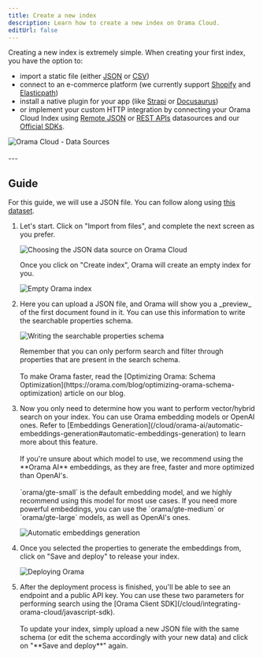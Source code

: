 ```yaml
---
title: Create a new index
description: Learn how to create a new index on Orama Cloud.
editUrl: false
---
```


Creating a new index is extremely simple. When creating your first index, you have the option to:
- import a static file (either [JSON](/cloud/data-sources/custom-integrations/json-file) or [CSV](/cloud/data-sources/custom-integrations/csv-file))
- connect to an e-commerce platform (we currently support [Shopify](/cloud/data-sources/native-integrations/shopify) and [Elasticpath](/cloud/data-sources/native-integrations/elasticpath))
- install a native plugin for your app (like [Strapi](/cloud/data-sources/native-integrations/strapi) or [Docusaurus](/cloud/data-sources/native-integrations/docusaurus))
- or implement your custom HTTP integration by connecting your Orama Cloud Index using [Remote JSON](/cloud/data-sources/custom-integrations/remote-json) or [REST APIs](/cloud/data-sources/custom-integrations/rest-apis) datasources and our [Official SDKs](/cloud/performing-search/official-sdk).

<div class="text-center py-4">
  <img src="https://placehold.co/800x400" alt="Orama Cloud - Data Sources" class="rounded-xl" />
</div>

<br />
---

## Guide

For this guide, we will use a JSON file. You can follow along using [this dataset](/cloud/guides/example-datasets/games.json).

<Steps>
  <ol>
    <li>
      <p class="pl-10">Let's start. Click on "Import from files", and complete the next screen as you prefer.</p>
      <img
        src='/cloud/guides/working-with-indexes/uploading-a-file.png'
        alt='Choosing the JSON data source on Orama Cloud'
        class="mx-10"
      />
      <p class="pl-10">Once you click on "Create index", Orama will create an empty index for you.</p>
      <img
        src="/cloud/guides/working-with-indexes/empty-index.png"
        alt="Empty Orama index"
        class="mx-10"
      />
    </li>
    <li>
      <p class="pl-10">Here you can upload a JSON file, and Orama will show you a _preview_ of the first document found in it. You can use this information to write the searchable properties schema.</p>
      <img
        src="/cloud/guides/working-with-indexes/writing-the-schema.png"
        alt="Writing the searchable properties schema"
        class="mx-10"
      />
      <br />
      <p class="pl-10">Remember that you can only perform search and filter through properties that are present in the search schema.<br /><br />
      To make Orama faster, read the [Optimizing Orama: Schema Optimization](https://orama.com/blog/optimizing-orama-schema-optimization) article on our blog.</p>
    </li>
    <li>
      <p class="pl-10">Now you only need to determine how you want to perform vector/hybrid search on your index. You can use Orama embedding models or OpenAI ones. Refer to [Embeddings Generation](/cloud/orama-ai/automatic-embeddings-generation#automatic-embeddings-generation) to learn more about this feature.<br /><br />
      If you're unsure about which model to use, we recommend using the **Orama AI** embeddings, as they are free, faster and more optimized than OpenAI's.<br /><br />
      `orama/gte-small` is the default embedding model, and we highly recommend using this model for most use cases. If you need more powerful embeddings, you can use the `orama/gte-medium` or `orama/gte-large` models, as well as OpenAI's ones.</p>
      <img
        src="/cloud/guides/working-with-indexes/automatic-embeddings-generation.png"
        alt="Automatic embeddings generation"
        class="mx-10"
      />
    </li>
    <li>
      <p class="pl-10">Once you selected the properties to generate the embeddings from, click on "Save and deploy" to release your index.</p>
      <img
        src="/cloud/guides/working-with-indexes/deploy.png"
        alt="Deploying Orama"
        class="mx-10"
      />
    </li>
    <li>
      <p class="pl-10">After the deployment process is finished, you'll be able to see an endpoint and a public API key. You can use these two parameters for performing search using the [Orama Client SDK](/cloud/integrating-orama-cloud/javascript-sdk).<br /><br />
      To update your index, simply upload a new JSON file with the same schema (or edit the schema accordingly with your new data) and click on "**Save and deploy**" again.</p>
    </li>
  </ol>
</Steps>
